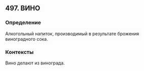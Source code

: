## 497. ВИНО
### Определение
Алкогольный напиток, производимый в результате брожения виноградного сока.

### Контексты
Вино делают из винограда.

